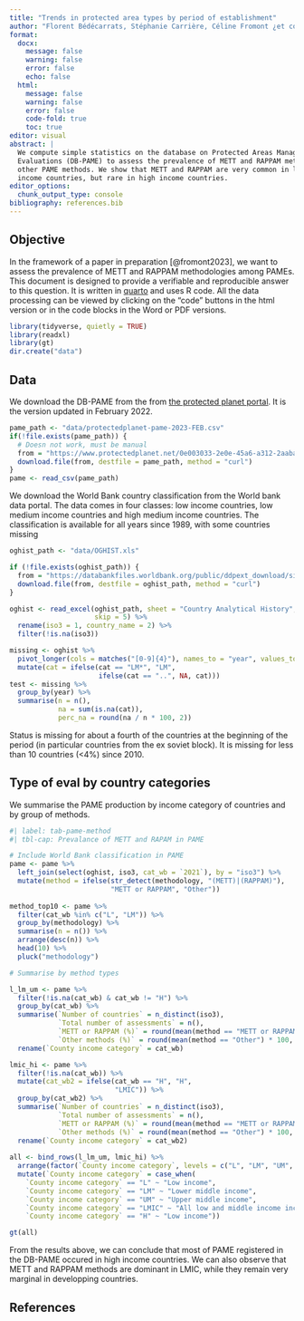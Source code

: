 ```yaml
---
title: "Trends in protected area types by period of establishment"
author: "Florent Bédécarrats, Stéphanie Carrière, Céline Fromont ¿et co-auteurs?"
format: 
  docx:
    message: false
    warning: false
    error: false
    echo: false
  html:
    message: false
    warning: false
    error: false
    code-fold: true
    toc: true
editor: visual
abstract: |
  We compute simple statistics on the database on Protected Areas Management 
  Evaluations (DB-PAME) to assess the prevalence of METT and RAPPAM methods among 
  other PAME methods. We show that METT and RAPPAM are very common in low and middle
  income countries, but rare in high income countries.
editor_options: 
  chunk_output_type: console
bibliography: references.bib
---
```


## Objective

In the framework of a paper in preparation [@fromont2023], we want to assess the prevalence of METT and RAPPAM methodologies among PAMEs. This document is designed to provide a verifiable and reproducible answer to this question. It is written in [quarto](https://quarto.org/) and uses R code. All the data processing can be viewed by clicking on the "code" buttons in the html version or in the code blocks in the Word or PDF versions.

```r
library(tidyverse, quietly = TRUE)
library(readxl)
library(gt)
dir.create("data")
```

## Data

We download the DB-PAME from the from [the protected planet portal](https://pame.protectedplanet.net/). It is the version updated in February 2022.

```r
pame_path <- "data/protectedplanet-pame-2023-FEB.csv"
if(!file.exists(pame_path)) {
  # Doesn not work, must be manual
  from = "https://www.protectedplanet.net/0e003033-2e0e-45a6-a312-2aaba2e5a3f9"
  download.file(from, destfile = pame_path, method = "curl")
}
pame <- read_csv(pame_path)
```

We download the World Bank country classification from the World bank data portal. The data comes in four classes: low income countries, low medium income countries and high medium income countries. The classification is available for all years since 1989, with some countries missing

```r

oghist_path <- "data/OGHIST.xls"

if (!file.exists(oghist_path)) {
  from = "https://databankfiles.worldbank.org/public/ddpext_download/site-content/OGHIST.xls"
  download.file(from, destfile = oghist_path, method = "curl")
}

oghist <- read_excel(oghist_path, sheet = "Country Analytical History", 
                     skip = 5) %>%
  rename(iso3 = 1, country_name = 2) %>%
  filter(!is.na(iso3))

missing <- oghist %>%
  pivot_longer(cols = matches("[0-9]{4}"), names_to = "year", values_to = "cat") %>%
  mutate(cat = ifelse(cat == "LM*", "LM", 
                      ifelse(cat == "..", NA, cat)))
test <- missing %>%
  group_by(year) %>%
  summarise(n = n(),
            na = sum(is.na(cat)),
            perc_na = round(na / n * 100, 2))
```

Status is missing for about a fourth of the countries at the beginning of the period (in particular countries from the ex soviet block). It is missing for less than 10 countries (\<4%) since 2010.

## Type of eval by country categories

We summarise the PAME production by income category of countries and by group of methods.

```r
#| label: tab-pame-method
#| tbl-cap: Prevalance of METT and RAPAM in PAME

# Include World Bank classification in PAME
pame <- pame %>%
  left_join(select(oghist, iso3, cat_wb = `2021`), by = "iso3") %>%
  mutate(method = ifelse(str_detect(methodology, "(METT)|(RAPPAM)"),
                         "METT or RAPPAM", "Other"))
  
method_top10 <- pame %>%
  filter(cat_wb %in% c("L", "LM")) %>%
  group_by(methodology) %>%
  summarise(n = n()) %>%
  arrange(desc(n)) %>%
  head(10) %>%
  pluck("methodology")

# Summarise by method types

l_lm_um <- pame %>%
  filter(!is.na(cat_wb) & cat_wb != "H") %>% 
  group_by(cat_wb) %>%
  summarise(`Number of countries` = n_distinct(iso3),
            `Total number of assessments` = n(),
            `METT or RAPPAM (%)` = round(mean(method == "METT or RAPPAM") * 100, 2),
            `Other methods (%)` = round(mean(method == "Other") * 100, 2)) %>%
  rename(`County income category` = cat_wb)

lmic_hi <- pame %>%
  filter(!is.na(cat_wb)) %>% 
  mutate(cat_wb2 = ifelse(cat_wb == "H", "H", 
                          "LMIC")) %>%
  group_by(cat_wb2) %>%
  summarise(`Number of countries` = n_distinct(iso3),
            `Total number of assessments` = n(),
            `METT or RAPPAM (%)` = round(mean(method == "METT or RAPPAM") * 100, 2),
            `Other methods (%)` = round(mean(method == "Other") * 100, 2)) %>%
  rename(`County income category` = cat_wb2)
  
all <- bind_rows(l_lm_um, lmic_hi) %>%
  arrange(factor(`County income category`, levels = c("L", "LM", "UM", "LMIC", "H"))) %>% 
  mutate(`County income category` = case_when(
    `County income category` == "L" ~ "Low income",
    `County income category` == "LM" ~ "Lower middle income",
    `County income category` == "UM" ~ "Upper middle income",
    `County income category` == "LMIC" ~ "All low and middle income income",
    `County income category` == "H" ~ "Low income"))

gt(all)

```

From the results above, we can conclude that most of PAME registered in the DB-PAME occured in high income countries. We can also observe that METT and RAPPAM methods are dominant in LMIC, while they remain very marginal in developping countries.

## References
